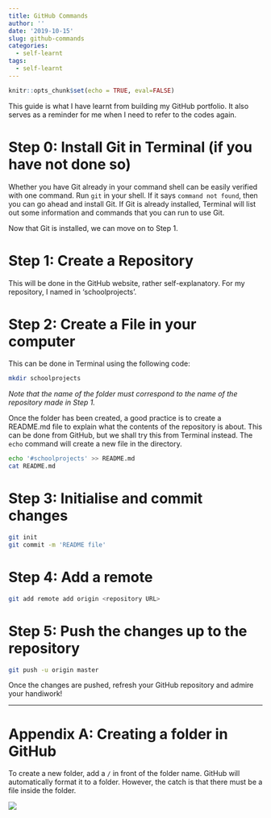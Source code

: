 ```yaml
---
title: GitHub Commands
author: ''
date: '2019-10-15'
slug: github-commands
categories:
  - self-learnt
tags:
  - self-learnt
---
```


```r
knitr::opts_chunk$set(echo = TRUE, eval=FALSE)
```

This guide is what I have learnt from building my GitHub portfolio. It also serves as a reminder for me when I need to refer to the codes again.

# Step 0: Install Git in Terminal (if you have not done so)

Whether you have Git already in your command shell can be easily verified with one command. Run `git` in your shell. If it says `command not found`, then you can go ahead and install Git. If Git is already installed, Terminal will list out some information and commands that you can run to use Git. 

Now that Git is installed, we can move on to Step 1.

# Step 1: Create a Repository

This will be done in the GitHub website, rather self-explanatory. For my repository, I named in 'schoolprojects'. 

# Step 2: Create a File in your computer

This can be done in Terminal using the following code:
```bash
mkdir schoolprojects
```

*Note that the name of the folder must correspond to the name of the repository made in Step 1.*

Once the folder has been created, a good practice is to create a README.md file to explain what the contents of the repository is about. This can be done from GitHub, but we shall try this from Terminal instead. The `echo` command will create a new file in the directory.

```bash
echo '#schoolprojects' >> README.md
cat README.md
```

# Step 3: Initialise and commit changes

```bash
git init
git commit -m 'README file'
```

# Step 4: Add a remote

```bash
git add remote add origin <repository URL>
```

# Step 5: Push the changes up to the repository

```bash
git push -u origin master
```

Once the changes are pushed, refresh your GitHub repository and admire your handiwork!

--------------------------------------------------------------------------------------

# Appendix A: Creating a folder in GitHub

To create a new folder, add a `/` in front of the folder name. GitHub will automatically format it to a folder. However, the catch is that there must be a file inside the folder. 

<!--<img src="./git_folder.png"></img>

```r
knitr::include_graphics("./git_folder.jpg")
```
-->
![](./git_folder.jpg)